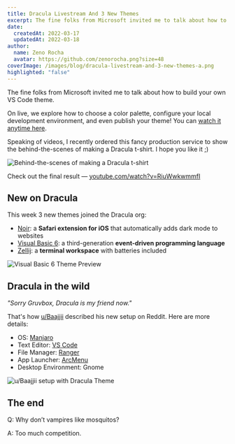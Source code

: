```yaml
---
title: Dracula Livestream And 3 New Themes
excerpt: The fine folks from Microsoft invited me to talk about how to build your own VS Code theme.
date:
  createdAt: 2022-03-17
  updatedAt: 2022-03-18
author:
  name: Zeno Rocha
  avatar: https://github.com/zenorocha.png?size=48
coverImage: /images/blog/dracula-livestream-and-3-new-themes-a.png
highlighted: "false"
---
```


The fine folks from Microsoft invited me to talk about how to build your own VS Code theme.

On live, we explore how to choose a color palette, configure your local development environment, and even publish your theme! You can [watch it anytime here](https://youtu.be/FeApSxfazVg).

Speaking of videos, I recently ordered this fancy production service to show the behind-the-scenes of making a Dracula t-shirt. I hope you like it ;)

![Behind-the-scenes of making a Dracula t-shirt](/images/blog/dracula-livestream-and-3-new-themes-a.png)

Check out the final result — [youtube.com/watch?v=RiuWwkwmmfI](https://youtu.be/RiuWwkwmmfI)

## New on Dracula

This week 3 new themes joined the Dracula org:

- [Noir](/noir): a **Safari extension for iOS** that automatically adds dark mode to websites
- [Visual Basic 6](/visual-basic): a third-generation **event-driven programming language**
- [Zellij](/zellij): a **terminal workspace** with batteries included

![Visual Basic 6 Theme Preview](/images/blog/dracula-livestream-and-3-new-themes-b.png)

## Dracula in the wild

_"Sorry Gruvbox, Dracula is my friend now."_

That's how [u/Baajjii](https://www.reddit.com/r/unixporn/comments/tayx1k/gnome_sorry_gruvbox_dracula_is_my_friend_now/) described his new setup on Reddit. Here are more details:

- OS: [Manjaro](https://manjaro.org/)
- Text Editor: [VS Code](/visual-studio-code)
- File Manager: [Ranger](/ranger)
- App Launcher: [ArcMenu](https://gist.github.com/thijsvos/6d91ecd4c7c8794940b448b8989197ae)
- Desktop Environment: Gnome

![u/Baajjii setup with Dracula Theme](/images/blog/dracula-livestream-and-3-new-themes-c.png)

## The end

Q: Why don’t vampires like mosquitos?

A: Too much competition.
